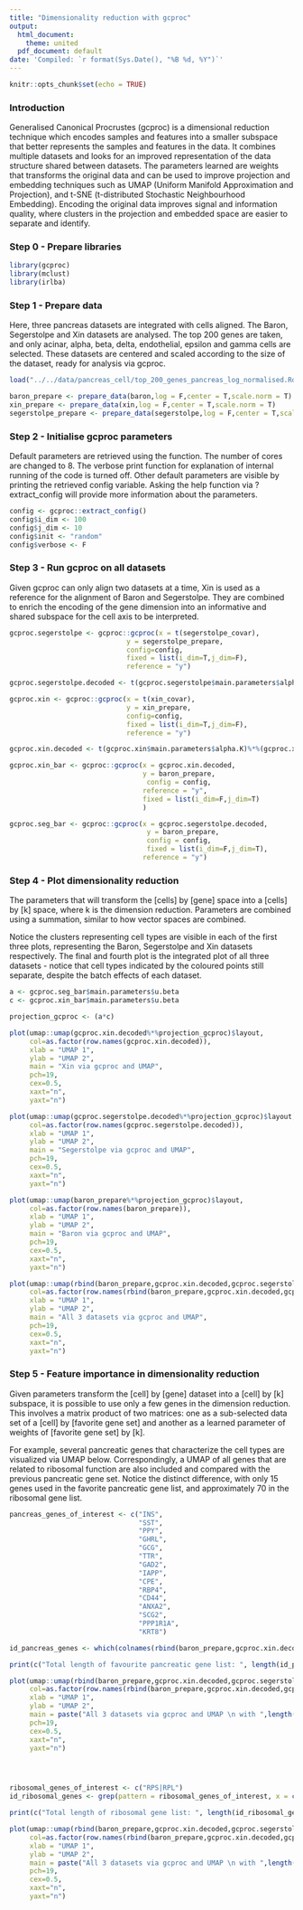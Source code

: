 ```yaml
---
title: "Dimensionality reduction with gcproc"
output:
  html_document:
    theme: united
  pdf_document: default
date: 'Compiled: `r format(Sys.Date(), "%B %d, %Y")`'
---
```


```r
knitr::opts_chunk$set(echo = TRUE)
```

### Introduction

Generalised Canonical Procrustes (gcproc) is a dimensional reduction technique which encodes samples and features into a smaller subspace that better represents the samples and features in the data. It combines multiple datasets and looks for an improved representation of the data structure shared between datasets. The parameters learned are weights that transforms the original data and can be used to improve projection and embedding techniques such as UMAP (Uniform Manifold Approximation and Projection), and t-SNE (t-distributed Stochastic Neighbourhood Embedding). Encoding the original data improves signal and information quality, where clusters in the projection and embedded space are easier to separate and identify.

### Step 0 - Prepare libraries

```r
library(gcproc)
library(mclust)
library(irlba)
```


### Step 1 - Prepare data

Here, three pancreas datasets are integrated with cells aligned. The Baron, Segerstolpe and Xin datasets are analysed. The top 200 genes are taken, and only acinar, alpha, beta, delta, endothelial, epsilon and gamma cells are selected. These datasets are centered and scaled according to the size of the dataset, ready for analysis via gcproc.

```r

load("../../data/pancreas_cell/top_200_genes_pancreas_log_normalised.Rdata")

baron_prepare <- prepare_data(baron,log = F,center = T,scale.norm = T)
xin_prepare <- prepare_data(xin,log = F,center = T,scale.norm = T)
segerstolpe_prepare <- prepare_data(segerstolpe,log = F,center = T,scale.norm = T)

```


### Step 2 - Initialise gcproc parameters

Default parameters are retrieved using the function. The number of cores are changed to 8. The verbose print function for explanation of internal running of the code is turned off. Other default parameters are visible by printing the retrieved config variable. Asking the help function via ?extract_config will provide more information about the parameters. 

```r

config <- gcproc::extract_config()
config$i_dim <- 100
config$j_dim <- 10
config$init <- "random"
config$verbose <- F
```


### Step 3 - Run gcproc on all datasets

Given gcproc can only align two datasets at a time, Xin is used as a reference for the alignment of Baron and Segerstolpe. They are combined to enrich the encoding of the gene dimension into an informative and shared subspace for the cell axis to be interpreted.

```r

gcproc.segerstolpe <- gcproc::gcproc(x = t(segerstolpe_covar),
                             y = segerstolpe_prepare,
                             config=config,
                             fixed = list(i_dim=T,j_dim=F),
                             reference = "y")

gcproc.segerstolpe.decoded <- t(gcproc.segerstolpe$main.parameters$alpha.K)%*%(gcproc.segerstolpe$code$Y_code - gcproc.segerstolpe$code$X_code)%*%t(gcproc.segerstolpe$main.parameters$v.beta)

gcproc.xin <- gcproc::gcproc(x = t(xin_covar),
                             y = xin_prepare,
                             config=config,
                             fixed = list(i_dim=T,j_dim=F),
                             reference = "y")

gcproc.xin.decoded <- t(gcproc.xin$main.parameters$alpha.K)%*%(gcproc.xin$code$Y_code - gcproc.xin$code$X_code)%*%t(gcproc.xin$main.parameters$v.beta)

gcproc.xin_bar <- gcproc::gcproc(x = gcproc.xin.decoded, 
                                 y = baron_prepare, 
                                  config = config,
                                 reference = "y",
                                 fixed = list(i_dim=F,j_dim=T)
                                 )

gcproc.seg_bar <- gcproc::gcproc(x = gcproc.segerstolpe.decoded, 
                                  y = baron_prepare, 
                                  config = config,
                                  fixed = list(i_dim=F,j_dim=T),
                                 reference = "y")


```


### Step 4 - Plot dimensionality reduction

The parameters that will transform the [cells] by [gene] space into a [cells] by [k] space, where k is the dimension reduction. Parameters are combined using a summation, similar to how vector spaces are combined.

Notice the clusters representing cell types are visible in each of the first three plots, representing the Baron, Segerstolpe and Xin datasets respectively. The final and fourth plot is the integrated plot of all three datasets - notice that cell types indicated by the coloured points still separate, despite the batch effects of each dataset. 

```r

a <- gcproc.seg_bar$main.parameters$u.beta
c <- gcproc.xin_bar$main.parameters$u.beta

projection_gcproc <- (a*c)

plot(umap::umap(gcproc.xin.decoded%*%projection_gcproc)$layout,
     col=as.factor(row.names(gcproc.xin.decoded)), 
     xlab = "UMAP 1", 
     ylab = "UMAP 2", 
     main = "Xin via gcproc and UMAP",
     pch=19,
     cex=0.5,
     xaxt="n",
     yaxt="n")

plot(umap::umap(gcproc.segerstolpe.decoded%*%projection_gcproc)$layout,
     col=as.factor(row.names(gcproc.segerstolpe.decoded)), 
     xlab = "UMAP 1", 
     ylab = "UMAP 2", 
     main = "Segerstolpe via gcproc and UMAP",
     pch=19,
     cex=0.5,
     xaxt="n",
     yaxt="n")

plot(umap::umap(baron_prepare%*%projection_gcproc)$layout,
     col=as.factor(row.names(baron_prepare)), 
     xlab = "UMAP 1", 
     ylab = "UMAP 2", 
     main = "Baron via gcproc and UMAP",
     pch=19,
     cex=0.5,
     xaxt="n",
     yaxt="n")

plot(umap::umap(rbind(baron_prepare,gcproc.xin.decoded,gcproc.segerstolpe.decoded))$layout,
     col=as.factor(row.names(rbind(baron_prepare,gcproc.xin.decoded,gcproc.segerstolpe.decoded))), 
     xlab = "UMAP 1", 
     ylab = "UMAP 2", 
     main = "All 3 datasets via gcproc and UMAP",
     pch=19,
     cex=0.5,
     xaxt="n",
     yaxt="n")


```

### Step 5 - Feature importance in dimensionality reduction

Given parameters transform the [cell] by [gene] dataset into a [cell] by [k] subspace, it is possible to use only a few genes in the dimension reduction. This involves a matrix product of two matrices: one as a sub-selected data set of a [cell] by [favorite gene set] and another as a learned parameter of weights of [favorite gene set] by [k]. 

For example, several pancreatic genes that characterize the cell types are visualized via UMAP below. Correspondingly, a UMAP of all genes that are related to ribosomal function are also included and compared with the previous pancreatic gene set. Notice the distinct difference, with only 15 genes used in the favorite pancreatic gene list, and approximately 70 in the ribosomal gene list.

```r


pancreas_genes_of_interest <- c("INS", 
                                "SST", 
                                "PPY", 
                                "GHRL", 
                                "GCG", 
                                "TTR", 
                                "GAD2", 
                                "IAPP", 
                                "CPE", 
                                "RBP4", 
                                "CD44", 
                                "ANXA2",
                                "SCG2",
                                "PPP1R1A",
                                "KRT8")

id_pancreas_genes <- which(colnames(rbind(baron_prepare,gcproc.xin.decoded,gcproc.segerstolpe.decoded)) %in% pancreas_genes_of_interest)

print(c("Total length of favourite pancreatic gene list: ", length(id_pancreas_genes)))

plot(umap::umap(rbind(baron_prepare,gcproc.xin.decoded,gcproc.segerstolpe.decoded)[,id_pancreas_genes]%*%(projection_gcproc[id_pancreas_genes,]))$layout,
     col=as.factor(row.names(rbind(baron_prepare,gcproc.xin.decoded,gcproc.segerstolpe.decoded))), 
     xlab = "UMAP 1", 
     ylab = "UMAP 2", 
     main = paste("All 3 datasets via gcproc and UMAP \n with ",length(id_pancreas_genes)," pancreatic genes",sep=""),
     pch=19,
     cex=0.5,
     xaxt="n",
     yaxt="n")




ribosomal_genes_of_interest <- c("RPS|RPL")
id_ribosomal_genes <- grep(pattern = ribosomal_genes_of_interest, x = colnames(rbind(baron_prepare,gcproc.xin.decoded,gcproc.segerstolpe.decoded)))

print(c("Total length of ribosomal gene list: ", length(id_ribosomal_genes)))

plot(umap::umap(rbind(baron_prepare,gcproc.xin.decoded,gcproc.segerstolpe.decoded)[,id_ribosomal_genes]%*%(projection_gcproc[id_ribosomal_genes,]))$layout,
     col=as.factor(row.names(rbind(baron_prepare,gcproc.xin.decoded,gcproc.segerstolpe.decoded))), 
     xlab = "UMAP 1", 
     ylab = "UMAP 2", 
     main = paste("All 3 datasets via gcproc and UMAP \n with ",length(id_ribosomal_genes)," RPS or RPL genes",sep=""),
     pch=19,
     cex=0.5,
     xaxt="n",
     yaxt="n")



```
